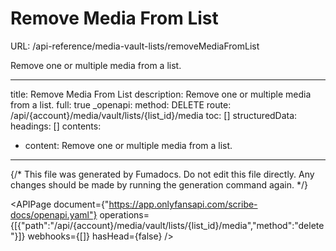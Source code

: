 # Remove Media From List
URL: /api-reference/media-vault-lists/removeMediaFromList

Remove one or multiple media from a list.

***

title: Remove Media From List
description: Remove one or multiple media from a list.
full: true
_openapi:
method: DELETE
route: /api/{account}/media/vault/lists/{list_id}/media
toc: []
structuredData:
headings: []
contents:

* content: Remove one or multiple media from a list.

***

{/* This file was generated by Fumadocs. Do not edit this file directly. Any changes should be made by running the generation command again. */}

<APIPage document={"https://app.onlyfansapi.com/scribe-docs/openapi.yaml"} operations={[{"path":"/api/{account}/media/vault/lists/{list_id}/media","method":"delete"}]} webhooks={[]} hasHead={false} />
